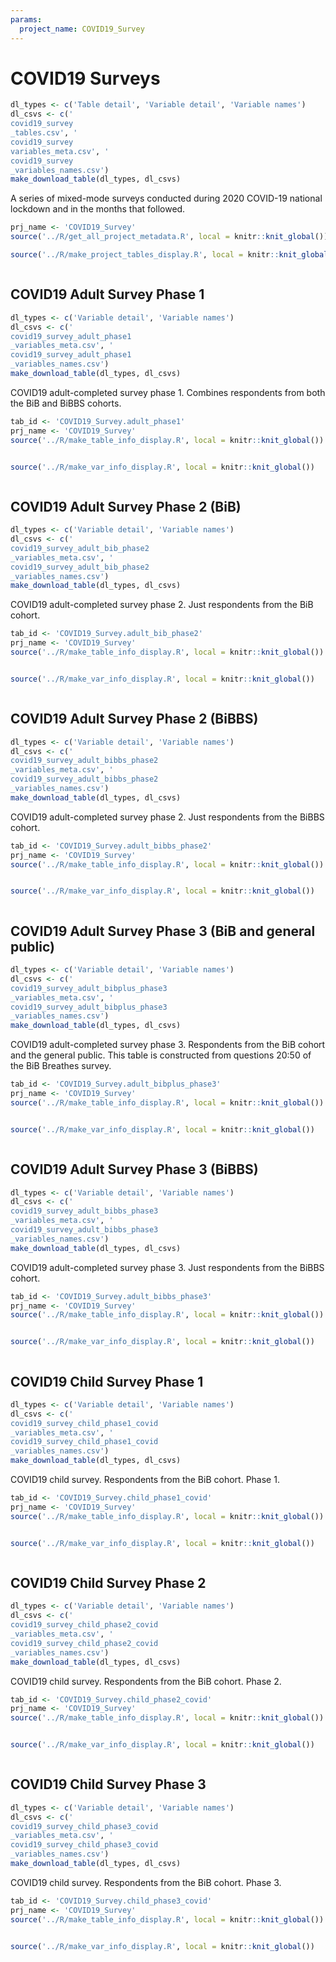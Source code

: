 ```yaml
---
params:
  project_name: COVID19_Survey
---
```






# COVID19 Surveys {#covid19_survey}


```r
dl_types <- c('Table detail', 'Variable detail', 'Variable names')
dl_csvs <- c('
covid19_survey
_tables.csv', '
covid19_survey
variables_meta.csv', '
covid19_survey
_variables_names.csv')
make_download_table(dl_types, dl_csvs)
```



A series of mixed-mode surveys conducted during 2020 COVID-19 national lockdown and in the months that followed.



```r
prj_name <- 'COVID19_Survey'
source('../R/get_all_project_metadata.R', local = knitr::knit_global())
```



```r
source('../R/make_project_tables_display.R', local = knitr::knit_global())
```



```r

```





## COVID19 Adult  Survey Phase 1 {#covid19_survey_adult_phase1}


```r
dl_types <- c('Variable detail', 'Variable names')
dl_csvs <- c('
covid19_survey_adult_phase1
_variables_meta.csv', '
covid19_survey_adult_phase1
_variables_names.csv')
make_download_table(dl_types, dl_csvs)
```



COVID19 adult-completed survey phase 1. Combines respondents from both the BiB and BiBBS cohorts.



```r
tab_id <- 'COVID19_Survey.adult_phase1'
prj_name <- 'COVID19_Survey'
source('../R/make_table_info_display.R', local = knitr::knit_global())
```



```r

```



```r
source('../R/make_var_info_display.R', local = knitr::knit_global())
```



```r

```





## COVID19 Adult Survey Phase 2 (BiB) {#covid19_survey_adult_bib_phase2}


```r
dl_types <- c('Variable detail', 'Variable names')
dl_csvs <- c('
covid19_survey_adult_bib_phase2
_variables_meta.csv', '
covid19_survey_adult_bib_phase2
_variables_names.csv')
make_download_table(dl_types, dl_csvs)
```



COVID19 adult-completed survey phase 2. Just respondents from the BiB cohort.



```r
tab_id <- 'COVID19_Survey.adult_bib_phase2'
prj_name <- 'COVID19_Survey'
source('../R/make_table_info_display.R', local = knitr::knit_global())
```



```r

```



```r
source('../R/make_var_info_display.R', local = knitr::knit_global())
```



```r

```





## COVID19 Adult Survey Phase 2 (BiBBS) {#covid19_survey_adult_bibbs_phase2}


```r
dl_types <- c('Variable detail', 'Variable names')
dl_csvs <- c('
covid19_survey_adult_bibbs_phase2
_variables_meta.csv', '
covid19_survey_adult_bibbs_phase2
_variables_names.csv')
make_download_table(dl_types, dl_csvs)
```



COVID19 adult-completed survey phase 2. Just respondents from the BiBBS cohort.



```r
tab_id <- 'COVID19_Survey.adult_bibbs_phase2'
prj_name <- 'COVID19_Survey'
source('../R/make_table_info_display.R', local = knitr::knit_global())
```



```r

```



```r
source('../R/make_var_info_display.R', local = knitr::knit_global())
```



```r

```





## COVID19 Adult Survey Phase 3 (BiB and general public) {#covid19_survey_adult_bibplus_phase3}


```r
dl_types <- c('Variable detail', 'Variable names')
dl_csvs <- c('
covid19_survey_adult_bibplus_phase3
_variables_meta.csv', '
covid19_survey_adult_bibplus_phase3
_variables_names.csv')
make_download_table(dl_types, dl_csvs)
```



COVID19 adult-completed survey phase 3. Respondents from the BiB cohort and the general public. This table is constructed from questions 20:50 of the BiB Breathes survey.



```r
tab_id <- 'COVID19_Survey.adult_bibplus_phase3'
prj_name <- 'COVID19_Survey'
source('../R/make_table_info_display.R', local = knitr::knit_global())
```



```r

```



```r
source('../R/make_var_info_display.R', local = knitr::knit_global())
```



```r

```





## COVID19 Adult Survey Phase 3 (BiBBS) {#covid19_survey_adult_bibbs_phase3}


```r
dl_types <- c('Variable detail', 'Variable names')
dl_csvs <- c('
covid19_survey_adult_bibbs_phase3
_variables_meta.csv', '
covid19_survey_adult_bibbs_phase3
_variables_names.csv')
make_download_table(dl_types, dl_csvs)
```



COVID19 adult-completed survey phase 3. Just respondents from the BiBBS cohort.



```r
tab_id <- 'COVID19_Survey.adult_bibbs_phase3'
prj_name <- 'COVID19_Survey'
source('../R/make_table_info_display.R', local = knitr::knit_global())
```



```r

```



```r
source('../R/make_var_info_display.R', local = knitr::knit_global())
```



```r

```





## COVID19 Child Survey Phase 1 {#covid19_survey_child_phase1_covid}


```r
dl_types <- c('Variable detail', 'Variable names')
dl_csvs <- c('
covid19_survey_child_phase1_covid
_variables_meta.csv', '
covid19_survey_child_phase1_covid
_variables_names.csv')
make_download_table(dl_types, dl_csvs)
```



COVID19 child survey. Respondents from the BiB cohort. Phase 1.



```r
tab_id <- 'COVID19_Survey.child_phase1_covid'
prj_name <- 'COVID19_Survey'
source('../R/make_table_info_display.R', local = knitr::knit_global())
```



```r

```



```r
source('../R/make_var_info_display.R', local = knitr::knit_global())
```



```r

```





## COVID19 Child Survey Phase 2 {#covid19_survey_child_phase2_covid}


```r
dl_types <- c('Variable detail', 'Variable names')
dl_csvs <- c('
covid19_survey_child_phase2_covid
_variables_meta.csv', '
covid19_survey_child_phase2_covid
_variables_names.csv')
make_download_table(dl_types, dl_csvs)
```



COVID19 child survey. Respondents from the BiB cohort. Phase 2.



```r
tab_id <- 'COVID19_Survey.child_phase2_covid'
prj_name <- 'COVID19_Survey'
source('../R/make_table_info_display.R', local = knitr::knit_global())
```



```r

```



```r
source('../R/make_var_info_display.R', local = knitr::knit_global())
```



```r

```





## COVID19 Child Survey Phase 3 {#covid19_survey_child_phase3_covid}


```r
dl_types <- c('Variable detail', 'Variable names')
dl_csvs <- c('
covid19_survey_child_phase3_covid
_variables_meta.csv', '
covid19_survey_child_phase3_covid
_variables_names.csv')
make_download_table(dl_types, dl_csvs)
```



COVID19 child survey. Respondents from the BiB cohort. Phase 3.



```r
tab_id <- 'COVID19_Survey.child_phase3_covid'
prj_name <- 'COVID19_Survey'
source('../R/make_table_info_display.R', local = knitr::knit_global())
```



```r

```



```r
source('../R/make_var_info_display.R', local = knitr::knit_global())
```



```r

```



